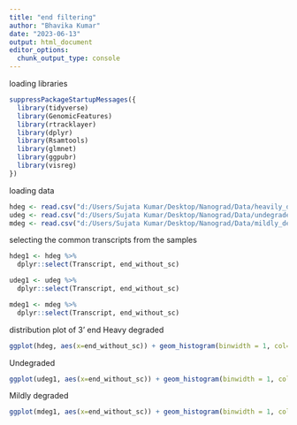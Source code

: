 ---
title: "end filtering"
author: "Bhavika Kumar"
date: "2023-06-13"
output: html_document
editor_options: 
  chunk_output_type: console
---

loading libraries
```{r warning=FALSE, message=FALSE}
suppressPackageStartupMessages({
  library(tidyverse)
  library(GenomicFeatures)
  library(rtracklayer)
  library(dplyr)
  library(Rsamtools)
  library(glmnet)
  library(ggpubr)
  library(visreg)
})
```

loading data
```{r}
hdeg <- read.csv("d:/Users/Sujata Kumar/Desktop/Nanograd/Data/heavily_degraded.csv")
udeg <- read.csv("d:/Users/Sujata Kumar/Desktop/Nanograd/Data/undegraded.csv")
mdeg <- read.csv("d:/Users/Sujata Kumar/Desktop/Nanograd/Data/mildly_degraded.csv")
```

selecting the common transcripts from the samples
```{r}
hdeg1 <- hdeg %>% 
  dplyr::select(Transcript, end_without_sc)

udeg1 <- udeg %>% 
  dplyr::select(Transcript, end_without_sc)

mdeg1 <- mdeg %>% 
  dplyr::select(Transcript, end_without_sc)
```

distribution plot of 3' end
Heavy degraded
```{r}
ggplot(hdeg, aes(x=end_without_sc)) + geom_histogram(binwidth = 1, col="blue")+xlim(0,5000)+geom_vline(xintercept = 1349, col="red")+ labs(x="3' end without soft clip")+ggtitle("Heavy Degraded")+theme_bw()
```

Undegraded
```{r}
ggplot(udeg1, aes(x=end_without_sc)) + geom_histogram(binwidth = 1, col="blue")+ labs(x="3' end without soft clip")+ggtitle("Undegraded")+theme_bw()+xlim(0e+00,5000)+geom_vline(xintercept = 1409, col="red")
```

Mildly degraded
```{r}
ggplot(mdeg1, aes(x=end_without_sc)) + geom_histogram(binwidth = 1, col="blue")+ labs(x="3' end without soft clip")+ggtitle("Mild Degraded")+theme_bw()+xlim(0,5000)+geom_vline(xintercept = 1306, col="red")+ylim(0,4000)
```
